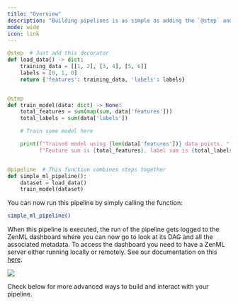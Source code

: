 ```yaml
---
title: "Overview"
description: "Building pipelines is as simple as adding the `@step` and `@pipeline` decorators to your code."
mode: wide
icon: link
---
```


```py
@step  # Just add this decorator
def load_data() -> dict:
    training_data = [[1, 2], [3, 4], [5, 6]]
    labels = [0, 1, 0]
    return {'features': training_data, 'labels': labels}


@step
def train_model(data: dict) -> None:
    total_features = sum(map(sum, data['features']))
    total_labels = sum(data['labels'])

    # Train some model here

    print(f"Trained model using {len(data['features'])} data points. "
          f"Feature sum is {total_features}, label sum is {total_labels}")


@pipeline  # This function combines steps together
def simple_ml_pipeline():
    dataset = load_data()
    train_model(dataset)
```

You can now run this pipeline by simply calling the function:

```Bash
simple_ml_pipeline()
```

When this pipeline is executed, the run of the pipeline gets logged to the ZenML dashboard where you can now go to look at its DAG and all the associated metadata. To access the dashboard you need to have a ZenML server either running locally or remotely. See our documentation on this [here](/getting-started/deploying-zenml).
<Frame caption="DAG representation in the ZenML Dashboard.">
  <img src="/_assets/how-to/FSimplePipelineDag.png" />
</Frame>

Check below for more advanced ways to build and interact with your pipeline.

<CardGroup cols={2}>
 <Card title="Configure pipeline/step parameters" icon="gear" href="/usage/pipelines/build-pipelines/use-pipeline-step-parameters" horizontal />

<Card title="Name and annotate step outputs" icon="tag" href="/usage/pipelines/build-pipelines/step-output-typing-and-annotation" horizontal />

<Card title="Control caching behavior" icon="database" href="/usage/pipelines/build-pipelines/control-caching-behavior" horizontal />

<Card title="Run pipeline from a pipeline" icon="play" href="https://github.com/zenml-io/zenml/blob/release/0.66.0/docs/book/usage/pipelines/build-pipelines/trigger-a-pipeline-from-another.md" horizontal />

<Card title="Control execution order of steps" icon="list-ol" href="/usage/pipelines/build-pipelines/control-execution-order-of-steps" horizontal />

<Card title="Customize step invocation IDs" icon="fingerprint" href="/usage/pipelines/build-pipelines/using-a-custom-step-invocation-id" horizontal />

<Card title="Name your pipeline runs" icon="signature" href="/usage/pipelines/build-pipelines/name-your-pipeline-and-runs" horizontal />

 <Card title="Use failure/success hooks" icon="basketball" href="/usage/pipelines/build-pipelines/use-failure-success-hooks" horizontal />

<Card title="Hyperparameter tuning" icon="sliders" href="/usage/pipelines/build-pipelines/hyper-parameter-tuning" horizontal />

<Card title="Attach metadata to steps" icon="tags" href="/usage/resource-data-management/track-metrics-metadata/attach-metadata-to-steps" horizontal />

<Card title="Fetch metadata within steps" icon="download" href="/usage/resource-data-management/track-metrics-metadata/fetch-metadata-within-steps" horizontal />

 <Card title="Fetch metadata during pipeline composition" icon="code" href="/usage/resource-data-management/track-metrics-metadata/fetch-metadata-within-pipeline" horizontal />
 <Card title="Enable or disable logs storing" icon="toggle-on" href="/usage/development-monitoring/control-logging/enable-or-disable-logs-storing" horizontal />
 <Card title="Special Metadata Types" icon="star" href="/usage/resource-data-management/track-metrics-metadata/logging-metadata" horizontal />
 <Card title="Access secrets in a step" icon="key" href="/usage/pipelines/build-pipelines/access-secrets-in-a-step" horizontal />
 </CardGroup>
